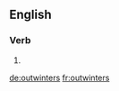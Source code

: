 ==English==

===Verb===
{{head|en}}

# {{en-third-person singular of|outwinter}}

[[de:outwinters]]
[[fr:outwinters]]